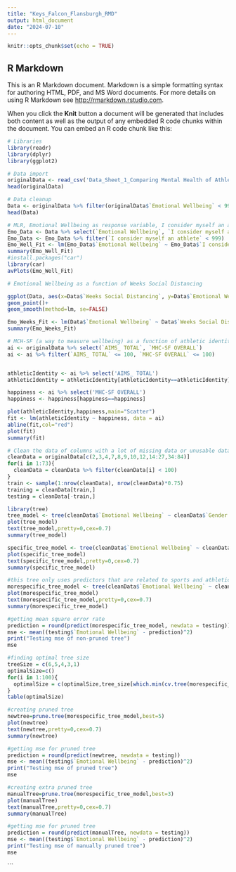 ```yaml
---
title: "Keys_Falcon_Flansburgh_RMD"
output: html_document
date: "2024-07-10"
---
```


```r
knitr::opts_chunk$set(echo = TRUE)
```

## R Markdown

This is an R Markdown document. Markdown is a simple formatting syntax for authoring HTML, PDF, and MS Word documents. For more details on using R Markdown see <http://rmarkdown.rstudio.com>.

When you click the **Knit** button a document will be generated that includes both content as well as the output of any embedded R code chunks within the document. You can embed an R code chunk like this:
```r
# Libraries
library(readr)
library(dplyr)
library(ggplot2)
```

```r
# Data import
originalData <- read_csv('Data_Sheet_1_Comparing Mental Health of Athletes and Non-athletes as They Emerge From a COVID-19 Pandemic Lockdown.csv')
head(originalData)
```



```r
# Data cleanup
Data <- originalData %>% filter(originalData$`Emotional Wellbeing` < 999)
head(Data)

```

```r
# MLR, Emotional Wellbeing as response variable, I consider myself an athlete, most of my friends are athletes, and Sport is the most important part of my life as predictors
Emo_Data <- Data %>% select(`Emotional Wellbeing`, `I consider myself an athlete`, `most of my friends are athletes`, `Sport is the most important part of my life`)
Emo_Data <- Emo_Data %>% filter(`I consider myself an athlete` < 999)
Emo_Well_Fit <- lm(Emo_Data$`Emotional Wellbeing` ~ Emo_Data$`I consider myself an athlete` + Emo_Data$`most of my friends are athletes` + Emo_Data$`Sport is the most important part of my life`)
summary(Emo_Well_Fit)
#install.packages("car")
library(car)
avPlots(Emo_Well_Fit)

```
```r
# Emotional Wellbeing as a function of Weeks Social Distancing 

ggplot(Data, aes(x=Data$`Weeks Social Distancing`, y=Data$`Emotional Wellbeing`, color=factor(Data$`Athlete/Non-Athlete`)))+
geom_point()+
geom_smooth(method=lm, se=FALSE)

Emo_Weeks_Fit <- lm(Data$`Emotional Wellbeing` ~ Data$`Weeks Social Distancing`*as.factor(Data$`Athlete/Non-Athlete`), data = Data)
summary(Emo_Weeks_Fit)
```
```r
# MCH-SF (a way to measure wellbeing) as a function of athletic identity (AIMS)
ai <- originalData %>% select(`AIMS_ TOTAL`, `MHC-SF OVERALL`)
ai <- ai %>% filter(`AIMS_ TOTAL` <= 100, `MHC-SF OVERALL` <= 100)


athleticIdentity <- ai %>% select('AIMS_ TOTAL')
athleticIdentity = athleticIdentity[athleticIdentity==athleticIdentity] # i know this is weird, idk why but this line converts it from a list to a plottable data type

happiness <- ai %>% select('MHC-SF OVERALL')
happiness <- happiness[happiness==happiness]

plot(athleticIdentity,happiness,main="Scatter")
fit <- lm(athleticIdentity ~ happiness, data = ai)
abline(fit,col="red")
plot(fit)
summary(fit)
```

```r
# Clean the data of columns with a lot of missing data or unusable data, then remove all rows with a missing value
cleanData = originalData[c(2,3,4,7,8,9,10,12,14:27,34:84)]
for(i in 1:73){
  cleanData = cleanData %>% filter(cleanData[i] < 100)
}
train <- sample(1:nrow(cleanData), nrow(cleanData)*0.75)
training = cleanData[train,]
testing = cleanData[-train,]
```

```r
library(tree)
tree_model <- tree(cleanData$`Emotional Wellbeing` ~ cleanData$`Gender:` + cleanData$`Age Group:` + cleanData$`Country During Lockdown` + cleanData$`Marital Status:` + cleanData$`Smoking Status:` + cleanData$`Five Fruit and Veg` + cleanData$`Hours sleep:` + cleanData$`Shielded?` + cleanData$`Weeks Social Distancing` + cleanData$`# in lockdown bubble:` + cleanData$`Athlete/Non-Athlete` + cleanData$`AIMS_ TOTAL` + cleanData$`Social Identity` + cleanData$`I consider myself an athlete` + cleanData$`I have many goals related to sport` + cleanData$`most of my friends are athletes` + cleanData$`Exclusivity` + cleanData$`Sport is the most important part of my life` + cleanData$`I spend more time thinking about sport than anything else` + cleanData$`Negative Affectivity` + cleanData$`I feel bad about myself when I do badly in sport` + cleanData$`I would be very depressed if I were injured and could not compete in sport` + cleanData$`MHC-SF OVERALL` + cleanData$`Happy` + cleanData$`Interested in life` + cleanData$`Satisfied` + cleanData$`Social Wellbeing` + cleanData$`That you had something important to contribute to society` + cleanData$`That you belonged to a community (like a social group or your neighbourhood)` + cleanData$`That our society is becoming a better place for people like you` + cleanData$`That people are basically good` + cleanData$`That the way our society works makes sense to you` + cleanData$`Psychological Wellbeing` + cleanData$`That you liked most parts of your personality` + cleanData$`Good at managing the responsibilities of your daily life` + cleanData$`That you had warm and trusting relationships with others` + cleanData$`That you had experiences that challenged you to grow and become a better person` + cleanData$`Confident to think or express your own ideas and opinions` + cleanData$`That your life has a sense of direction or meaning to it` + cleanData$`HADS OVERALL` + cleanData$`HADS-A AVERAGE` + cleanData$`HADS-D AVERAGE` + cleanData$`I feel tense or 'wound up':` + cleanData$`I still enjoy the things I used to enjoy:` + cleanData$`I get a sort of frightened feeling as if something awful is about to happen:` + cleanData$`I can laugh and see the funny side of things:` + cleanData$`Worrying thoughts go through my mind:` + cleanData$`I feel cheerful:` + cleanData$`I can sit at ease and feel relaxed:` + cleanData$`I feel as if I am slowed down:` + cleanData$`I get a sort of frightened feeling like 'butterflies' in my stomach:` + cleanData$`I have lost interest in my appearance:` + cleanData$`I feel restless as I have to be on the move:` + cleanData$`I look forward with enjoyment to things:` + cleanData$`I get sudden feelings of panic:` + cleanData$`I can enjoy a good book or radio or TV programme:` + cleanData$`RES_TOTAL` + cleanData$`I tend to bounce back quickly after hard times` + cleanData$`I have a hard time making it through stressful events*` + cleanData$`It does not take me long to recover from a stressful event` + cleanData$`It is hard for me to snap back when something bad happens*` + cleanData$`I usually come through difficult times with little trouble` + cleanData$`I tend to take a long time to get over setbacks in my life*` + cleanData$`LONE_ TOTAL` + cleanData$`LONE_ Emotional` + cleanData$`LONE_ Social` + cleanData$`I experience a general sense of emptiness` + cleanData$`I miss having people around` + cleanData$`There are many people I can trust completely*` + cleanData$`I often feel rejected` + cleanData$`There are enough people I feel close to*` + cleanData$`There are plenty of people I can rely on when I have problems*`, data = training)
plot(tree_model)
text(tree_model,pretty=0,cex=0.7)
summary(tree_model)
```

```r
specific_tree_model <- tree(cleanData$`Emotional Wellbeing` ~ cleanData$`Gender:` + cleanData$`Age Group:` + cleanData$`Country During Lockdown` + cleanData$`Marital Status:` + cleanData$`Smoking Status:` + cleanData$`Five Fruit and Veg` + cleanData$`Hours sleep:` + cleanData$`Shielded?` + cleanData$`Weeks Social Distancing` + cleanData$`# in lockdown bubble:` + cleanData$`Athlete/Non-Athlete` + cleanData$`AIMS_ TOTAL` + cleanData$`Social Identity` + cleanData$`I consider myself an athlete` + cleanData$`I have many goals related to sport` + cleanData$`most of my friends are athletes` + cleanData$`Exclusivity` + cleanData$`Sport is the most important part of my life` + cleanData$`I spend more time thinking about sport than anything else` + cleanData$`Negative Affectivity` + cleanData$`I feel bad about myself when I do badly in sport` + cleanData$`I would be very depressed if I were injured and could not compete in sport` + cleanData$`RES_TOTAL` + cleanData$`I tend to bounce back quickly after hard times` + cleanData$`I have a hard time making it through stressful events*` + cleanData$`It does not take me long to recover from a stressful event` + cleanData$`It is hard for me to snap back when something bad happens*` + cleanData$`I usually come through difficult times with little trouble` + cleanData$`I tend to take a long time to get over setbacks in my life*` + cleanData$`I miss having people around` + cleanData$`There are many people I can trust completely*` + cleanData$`There are enough people I feel close to*` + cleanData$`There are plenty of people I can rely on when I have problems*`, data = training)
plot(specific_tree_model)
text(specific_tree_model,pretty=0,cex=0.7)
summary(specific_tree_model)
```


```r
#this tree only uses predictors that are related to sports and athletics
morespecific_tree_model <- tree(cleanData$`Emotional Wellbeing` ~ cleanData$`Athlete/Non-Athlete` + cleanData$`AIMS_ TOTAL` + cleanData$`I consider myself an athlete` + cleanData$`I have many goals related to sport` + cleanData$`most of my friends are athletes` + cleanData$`Sport is the most important part of my life` + cleanData$`I spend more time thinking about sport than anything else` + cleanData$`I feel bad about myself when I do badly in sport` + cleanData$`I would be very depressed if I were injured and could not compete in sport`, data = training)
plot(morespecific_tree_model)
text(morespecific_tree_model,pretty=0,cex=0.7)
summary(morespecific_tree_model)

#getting mean square error rate
prediction = round(predict(morespecific_tree_model, newdata = testing))
mse <- mean((testing$`Emotional Wellbeing` - prediction)^2)
print("Testing mse of non-pruned tree")
mse
```

```r
#finding optimal tree size
treeSize = c(6,5,4,3,1)
optimalSize=c()
for(i in 1:100){
  optimalSize = c(optimalSize,tree_size[which.min(cv.tree(morespecific_tree_model)$dev)])
}
table(optimalSize)

#creating pruned tree
newtree=prune.tree(morespecific_tree_model,best=5)
plot(newtree)
text(newtree,pretty=0,cex=0.7)
summary(newtree)

#getting mse for pruned tree
prediction = round(predict(newtree, newdata = testing))
mse <- mean((testing$`Emotional Wellbeing` - prediction)^2)
print("Testing mse of pruned tree")
mse

#creating extra pruned tree
manualTree=prune.tree(morespecific_tree_model,best=3)
plot(manualTree)
text(manualTree,pretty=0,cex=0.7)
summary(manualTree)

#getting mse for pruned tree
prediction = round(predict(manualTree, newdata = testing))
mse <- mean((testing$`Emotional Wellbeing` - prediction)^2)
print("Testing mse of manually pruned tree")
mse
```
```

